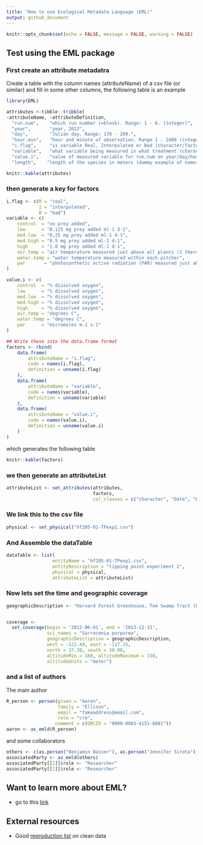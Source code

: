```yaml
---
title: "How to use Ecological Metadata Language (EML)"
output: github_document
---
```


```r
knitr::opts_chunk$set(echo = FALSE, message = FALSE, warning = FALSE)
```

## Test using the EML package

### First create an attribute metadatra

Create a table with the column names (attributeName) of a csv file (or similar) and fill in some other columns, the following table is an example

```r
library(EML)

attributes <-tibble::tribble(
~attributeName, ~attributeDefinition,                                                 ~formatString, ~definition,        ~unit,   ~numberType,
  "run.num",    "which run number (=block). Range: 1 - 6. (integer)",                 NA,            "which run number", NA,       NA,
  "year",       "year, 2012",                                                         "YYYY",        NA,                 NA,       NA,
  "day",        "Julian day. Range: 170 - 209.",                                      "DDD",         NA,                 NA,       NA,
  "hour.min",   "hour and minute of observation. Range 1 - 2400 (integer)",           "hhmm",        NA,                 NA,       NA,
  "i.flag",     "is variable Real, Interpolated or Bad (character/factor)",           NA,            NA,                 NA,       NA,
  "variable",   "what variable being measured in what treatment (character/factor).", NA,            NA,                 NA,       NA,
  "value.i",    "value of measured variable for run.num on year/day/hour.min.",       NA,            NA,                 NA,       NA,
  "length",    "length of the species in meters (dummy example of numeric data)",     NA,            NA,                 "meter",  "real")
```



```r
knitr::kable(attributes)
```

### then generate a key for factors

```r
i.flag <- c(R = "real",
            I = "interpolated",
            B = "bad")
variable <- c(
    control  = "no prey added",
    low      = "0.125 mg prey added ml-1 d-1",
    med.low  = "0,25 mg prey added ml-1 d-1",
    med.high = "0.5 mg prey added ml-1 d-1",
    high     = "1.0 mg prey added ml-1 d-1",
    air.temp = "air temperature measured just above all plants (1 thermocouple)",
    water.temp = "water temperature measured within each pitcher",
    par       = "photosynthetic active radiation (PAR) measured just above all plants (1 sensor)"
)

value.i <- c(
    control  = "% dissolved oxygen",
    low      = "% dissolved oxygen",
    med.low  = "% dissolved oxygen",
    med.high = "% dissolved oxygen",
    high     = "% dissolved oxygen",
    air.temp = "degrees C",
    water.temp = "degrees C",
    par      = "micromoles m-1 s-1"
)

## Write these into the data.frame format
factors <- rbind(
    data.frame(
        attributeName = "i.flag",
        code = names(i.flag),
        definition = unname(i.flag)
    ),
    data.frame(
        attributeName = "variable",
        code = names(variable),
        definition = unname(variable)
    ),
    data.frame(
        attributeName = "value.i",
        code = names(value.i),
        definition = unname(value.i)
    )
)
```

which generates the following table

```r
knitr::kable(factors)
```

### we then generate an attributeList

```r
attributeList <- set_attributes(attributes, 
                                factors, 
                                col_classes = c("character", "Date", "Date", "Date", "factor", "factor", "factor", "numeric"))
```

### We link this to the csv file

```r
physical <- set_physical("hf205-01-TPexp1.csv")

```

### And Assemble the dataTable

```r
dataTable <- list(
                 entityName = "hf205-01-TPexp1.csv",
                 entityDescription = "tipping point experiment 1",
                 physical = physical,
                 attributeList = attributeList)
```

### Now lets set the time and geographic coverage

```r
geographicDescription <- "Harvard Forest Greenhouse, Tom Swamp Tract (Harvard Forest)"


coverage <- 
  set_coverage(begin = '2012-06-01', end = '2013-12-31',
               sci_names = "Sarracenia purpurea",
               geographicDescription = geographicDescription,
               west = -122.44, east = -117.15, 
               north = 37.38, south = 30.00,
               altitudeMin = 160, altitudeMaximum = 330,
               altitudeUnits = "meter")
```

### and a list of authors

The main author

```r
R_person <- person(given = "Aaron", 
                   family = "Ellison", 
                   email = "fakeaddress@email.com", 
                   role = "cre", 
                  comment = c(ORCID = "0000-0003-4151-6081"))
aaron <- as_emld(R_person)
```

and some collaborators

```r
others <- c(as.person("Benjamin Baiser"), as.person("Jennifer Sirota"))
associatedParty <- as_emld(others)
associatedParty[[1]]$role <- "Researcher"
associatedParty[[2]]$role <- "Researcher"
```




## Want to learn more about EML?

* go to this [link](https://eml.ecoinformatics.org/)

## External resources

* Good [reproduction list](https://www.youtube.com/watch?v=gW_-XTwJ1OA&list=PLi1PZkcSXdAJdmXchf9jvWMPZzsMoDVmA) on clean data 